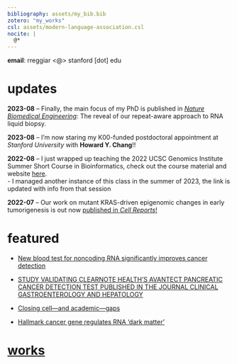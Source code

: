 ```yaml
---
bibliography: assets/my_bib.bib
zotero: "my_works"
csl: assets/modern-language-association.csl
nocite: |
  @*
---
```

**email**: rreggiar <@> stanford [dot] edu

# updates

**2023-08** -- Finally, 
the main focus of my PhD is published in [*Nature Biomedical Engineering*](https://www.nature.com/articles/s41551-023-01081-7):
The reveal of our repeat-aware approach to RNA liquid biopsy.

**2023-08** -- I'm now staring my K00-funded postdoctoral appointment at *Stanford University* 
with **Howard Y. Chang**!!

**2022-08** -- I just wrapped up teaching the 2022 UCSC Genomics Institute Summer Short Course in Bioinformatics, check out the course material and website [here](https://rreggiar.github.io/ucsc_scbc_2022/).  
  - I managed another instance of this class in the summer of 2023, 
  the link is updated with info from that session

**2022-07** -- Our work on mutant KRAS-driven epigenomic changes in early tumorigenesis is out now [published  in *Cell Reports*!](https://www.cell.com/cell-reports/fulltext/S2211-1247(22)00906-8)

# featured

- [New blood test for noncoding RNA significantly improves cancer detection](https://news.ucsc.edu/2023/08/kim-naturebme23.html)

- [STUDY VALIDATING CLEARNOTE HEALTH’S AVANTECT PANCREATIC CANCER DETECTION TEST PUBLISHED IN THE JOURNAL CLINICAL GASTROENTEROLOGY AND HEPATOLOGY](https://www.clearnotehealth.com/press-release/study-validating-clearnote-healths-avantect-pancreatic-cancer-detection-test-published-in-the-journal-clinical-gastroenterology-and-hepatology/)

- [Closing cell—and academic—gaps](https://news.ucsc.edu/2022/11/genomics-summer-programs.html)

- [Hallmark cancer gene regulates RNA ‘dark matter’](https://news.ucsc.edu/2022/07/kim-cell-reports.html)

# [works](https://www.ncbi.nlm.nih.gov/myncbi/roman.reggiardo.1/bibliography/public/)

::: {#refs}
:::

